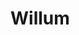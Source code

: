 
# Willum
<ProjectDetails
  region="Reach"
  house="House Willum"
  type="Castle"
  status="Redo In Progress"
  warp="/warp willum"
  projectLead="xdaenerystargaryen"
  dateStarted="2021-12-03T01:38:00.000Z"
  dateCompleted="undefined"
/>
